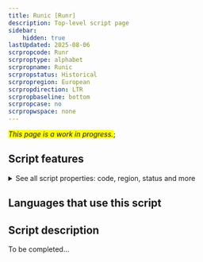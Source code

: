 ```yaml
---
title: Runic [Runr]
description: Top-level script page
sidebar:
    hidden: true
lastUpdated: 2025-08-06
scrpropcode: Runr
scrproptype: alphabet
scrpropname: Runic
scrpropstatus: Historical
scrpropregion: European
scrpropdirection: LTR
scrpropbaseline: bottom
scrpropcase: no
scrpropwspace: none
---
```


<span style='background-color:yellow'>_This page is a work in progress._</span>;


## Script features

<details>
<summary> See all script properties: code, region, status and more</summary>
<ScriptInfo />
</details>

## Languages that use this script

<WsList script='Runr' wsMax='5' />

## Script description

To be completed...

